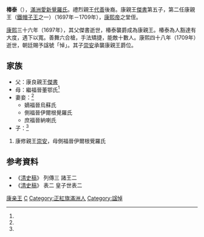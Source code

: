 {{Manchu name|[[爱新觉罗氏|爱新觉罗]]}}
'''椿泰'''（{{Bd|1683年|9月5日（康熙二十二年七月十五）<ref name=ax>《[[愛新覺羅宗譜|愛新覺羅宗譜]]》乙冊，3989－3990頁。</ref>|1709年|6月20日（康熙四十八年五月十三）<ref name=ax/>}}），[[滿洲|滿洲]][[愛新覺羅氏|愛新覺羅氏]]。禮烈親王[[代善|代善]]後裔。康親王[[傑書|傑書]]第五子，第二任康親王（[[鐵帽子王|鐵帽子王]]之一）（1697年－1709年），[[康熙帝|康熙帝]]之堂侄。

[[康熙|康熙]]三十六年（1697年），其父傑書逝世，椿泰襲爵成為康親王。椿泰為人豁達有大度，遇下以寬。善舞六合槍，手法矯捷，能敵十數人。康熙四十八年（1709年）逝世，朝廷賜予諡號「悼」。其子[[崇安_(清朝)|崇安]]承襲康親王爵位。

==家族==
*父：康良親王[[傑書|傑書]]
*母：繼福晉董鄂氏<ref name=ax/>
*妻妾：<ref name=ax/>
**嫡福晉烏蘇氏
**側福晉伊爾根覺羅氏
**庶福晉納喇氏
*子：<ref name=ax/>
#康修親王[[崇安_(清朝)|崇安]]，母側福晉伊爾根覺羅氏

== 参考資料 ==
{{Reflist|2}}
* 《[[清史稿|清史稿]]》 列傳三 諸王二
* 《[[清史稿|清史稿]]》 表二 皇子世表二

{{start box}}
{{s-hou|禮親王世系|1683年|9月5日|1709年|6月20日|清太祖世系}}
{{s-roy}}
{{s-before|父親康良親王[[傑書|傑書]]}}
{{s-title|[[禮親王|禮親王]]|1697年－1709年}}
{{s-after|子康修親王[[崇安_(清朝)|崇安]]}}
{{end box}}

{{清朝人物小作品}}
[[Category:禮親王|康亲王]]
[[Category:愛新覺羅氏|C]]
[[Category:正紅旗滿洲人|Category:正紅旗滿洲人]]
[[Category:諡悼|Category:諡悼]]